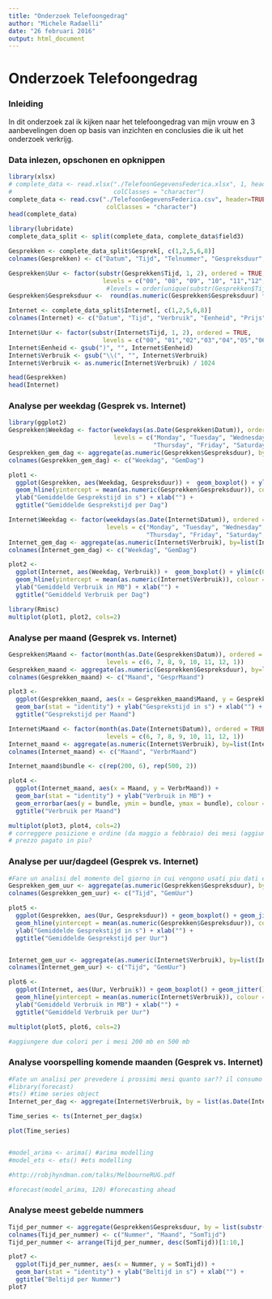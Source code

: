 ```yaml
---
title: "Onderzoek Telefoongedrag"
author: "Michele Radaelli"
date: "26 februari 2016"
output: html_document
---
```

# Onderzoek Telefoongedrag

### Inleiding
In dit onderzoek zal ik kijken naar het telefoongedrag van mijn vrouw en 3 aanbevelingen doen op basis van inzichten en conclusies die ik uit het onderzoek verkrijg.

### Data inlezen, opschonen en opknippen
```r
library(xlsx)
# complete_data <- read.xlsx("./TelefoonGegevensFederica.xlsx", 1, header=TRUE, stringsAsFactors = FALSE,
#                            colClasses = "character")
complete_data <- read.csv("./TelefoonGegevensFederica.csv", header=TRUE, stringsAsFactors = FALSE,
                           colClasses = "character")
head(complete_data)
```

```r
library(lubridate)
complete_data_split <- split(complete_data, complete_data$field3)

Gesprekken <- complete_data_split$Gesprek[, c(1,2,5,6,8)]
colnames(Gesprekken) <- c("Datum", "Tijd", "Telnummer", "Gespreksduur", "Prijs")

Gesprekken$Uur <- factor(substr(Gesprekken$Tijd, 1, 2), ordered = TRUE,
                          levels = c("00", "08", "09", "10", "11","12","13","14","15","16","17","18","19","20","21"))
                           #levels = order(unique(substr(Gesprekken$Tijd, 1, 2))))
Gesprekken$Gespreksduur <-  round(as.numeric(Gesprekken$Gespreksduur) * 86400)

Internet <- complete_data_split$Internet[, c(1,2,5,6,8)]
colnames(Internet) <- c("Datum", "Tijd", "Verbruik", "Eenheid", "Prijs")

Internet$Uur <- factor(substr(Internet$Tijd, 1, 2), ordered = TRUE,
                          levels = c("00", "01","02","03","04","05","06","07", "08", "09", "10", "11","12","13","14","15","16","17","18","19","20","21", "22", "23"))
Internet$Eenheid <- gsub(")", "", Internet$Eenheid)
Internet$Verbruik <- gsub("\\(", "", Internet$Verbruik)
Internet$Verbruik <- as.numeric(Internet$Verbruik) / 1024

head(Gesprekken)
head(Internet)
```

### Analyse per weekdag (Gesprek vs. Internet)
```r
library(ggplot2)
Gesprekken$Weekdag <- factor(weekdays(as.Date(Gesprekken$Datum)), ordered = TRUE,
                             levels = c("Monday", "Tuesday", "Wednesday",
                                        "Thursday", "Friday", "Saturday", "Sunday"))
Gesprekken_gem_dag <- aggregate(as.numeric(Gesprekken$Gespreksduur), by=list(Gesprekken$Weekdag), FUN="mean")
colnames(Gesprekken_gem_dag) <- c("Weekdag", "GemDag")

plot1 <-
  ggplot(Gesprekken, aes(Weekdag, Gespreksduur)) +  geom_boxplot() + ylim(c(0, 300)) +
  geom_hline(yintercept = mean(as.numeric(Gesprekken$Gespreksduur)), colour = "red") +
  ylab("Gemiddelde Gesprekstijd in s") + xlab("") +
  ggtitle("Gemiddelde Gesprekstijd per Dag")

Internet$Weekdag <- factor(weekdays(as.Date(Internet$Datum)), ordered = TRUE,
                           levels = c("Monday", "Tuesday", "Wednesday",
                                      "Thursday", "Friday", "Saturday", "Sunday"))
Internet_gem_dag <- aggregate(as.numeric(Internet$Verbruik), by=list(Internet$Weekdag), FUN="mean")
colnames(Internet_gem_dag) <- c("Weekdag", "GemDag")

plot2 <-
  ggplot(Internet, aes(Weekdag, Verbruik)) +  geom_boxplot() + ylim(c(0, 5)) +
  geom_hline(yintercept = mean(as.numeric(Internet$Verbruik)), colour = "red") +
  ylab("Gemiddeld Verbruik in MB") + xlab("") +
  ggtitle("Gemiddeld Verbruik per Dag")

library(Rmisc)
multiplot(plot1, plot2, cols=2)
```

### Analyse per maand (Gesprek vs. Internet)
```r
Gesprekken$Maand <- factor(month(as.Date(Gesprekken$Datum)), ordered = TRUE,
                           levels = c(6, 7, 8, 9, 10, 11, 12, 1))
Gesprekken_maand <- aggregate(as.numeric(Gesprekken$Gespreksduur), by=list(Gesprekken$Maand), FUN="sum")
colnames(Gesprekken_maand) <- c("Maand", "GesprMaand")

plot3 <- 
  ggplot(Gesprekken_maand, aes(x = Gesprekken_maand$Maand, y = Gesprekken_maand$GesprMaand)) + 
  geom_bar(stat = "identity") + ylab("Gesprekstijd in s") + xlab("") + 
  ggtitle("Gesprekstijd per Maand")

Internet$Maand <- factor(month(as.Date(Internet$Datum)), ordered = TRUE,
                           levels = c(6, 7, 8, 9, 10, 11, 12, 1))
Internet_maand <- aggregate(as.numeric(Internet$Verbruik), by=list(Internet$Maand), FUN="sum")
colnames(Internet_maand) <- c("Maand", "VerbrMaand")

Internet_maand$bundle <- c(rep(200, 6), rep(500, 2))

plot4 <- 
  ggplot(Internet_maand, aes(x = Maand, y = VerbrMaand)) +
  geom_bar(stat = "identity") + ylab("Verbruik in MB") +
  geom_errorbar(aes(y = bundle, ymin = bundle, ymax = bundle), colour = "red") + xlab("") + 
  ggtitle("Verbruik per Maand")

multiplot(plot3, plot4, cols=2)
# correggere posizione e ordine (da maggio a febbraio) dei mesi (aggiungere nome del mese?), statistica? Colori? Aggiungere per i mesi 5-9 una barra alta 200mb e da 10-2 500 mb (abbonamento cambiato) (primo abb era 100 minuti + 200 mb, secondo 100 min + 500 mb. altre possibilita: https://www.simyo.nl/sim-only/bestellen )
# prezzo pagato in piu?

```

### Analyse per uur/dagdeel (Gesprek vs. Internet)
```r
#Fare un analisi del momento del giorno in cui vengono usati piu dati e fatti piu secondi di chiamata
Gesprekken_gem_uur <- aggregate(as.numeric(Gesprekken$Gespreksduur), by=list(Gesprekken$Uur), FUN="mean")
colnames(Gesprekken_gem_uur) <- c("Tijd", "GemUur")

plot5 <-
  ggplot(Gesprekken, aes(Uur, Gespreksduur)) + geom_boxplot() + geom_jitter() + ylim(c(0, 300)) +
  geom_hline(yintercept = mean(as.numeric(Gesprekken$Gespreksduur)), colour = "red") +
  ylab("Gemiddelde Gesprekstijd in s") + xlab("") +
  ggtitle("Gemiddelde Gesprekstijd per Uur")


Internet_gem_uur <- aggregate(as.numeric(Internet$Verbruik), by=list(Internet$Uur), FUN="mean")
colnames(Internet_gem_uur) <- c("Tijd", "GemUur")

plot6 <-
  ggplot(Internet, aes(Uur, Verbruik)) + geom_boxplot() + geom_jitter() + ylim(c(0, 2)) +
  geom_hline(yintercept = mean(as.numeric(Internet$Verbruik)), colour = "red") +
  ylab("Gemiddeld Verbruik in MB") + xlab("") +
  ggtitle("Gemiddeld Verbruik per Uur")

multiplot(plot5, plot6, cols=2)

#aggiungere due colori per i mesi 200 mb en 500 mb
```

### Analyse voorspelling komende maanden (Gesprek vs. Internet)
```r
#Fate un analisi per prevedere i prossimi mesi quanto sar?? il consumo di dati/minuti e paragonarlo all'abbonamento attuale per vedere se andr?? ancora bene
#library(forecast)
#ts() #time series object
Internet_per_dag <- aggregate(Internet$Verbruik, by = list(as.Date(Internet$Datum, format = "%d/%m/%y")), FUN = "sum")

Time_series <- ts(Internet_per_dag$x)

plot(Time_series)


#model_arima <- arima() #arima modelling
#model_ets <- ets() #ets modelling

#http://robjhyndman.com/talks/MelbourneRUG.pdf

#forecast(model_arima, 120) #forecasting ahead
```

### Analyse meest gebelde nummers
```r
Tijd_per_nummer <- aggregate(Gesprekken$Gespreksduur, by = list(substr(Gesprekken$Telnummer, 1,5), month(Gesprekken$Datum)), 'sum')
colnames(Tijd_per_nummer) <- c("Nummer", "Maand", "SomTijd")
Tijd_per_nummer <- arrange(Tijd_per_nummer, desc(SomTijd))[1:10,]

plot7 <- 
  ggplot(Tijd_per_nummer, aes(x = Nummer, y = SomTijd)) + 
  geom_bar(stat = "identity") + ylab("Beltijd in s") + xlab("") + 
  ggtitle("Beltijd per Nummer")
plot7
```



